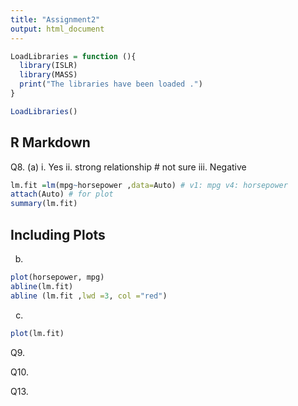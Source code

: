```yaml
---
title: "Assignment2"
output: html_document
---
```


```r
LoadLibraries = function (){
  library(ISLR)
  library(MASS)
  print("The libraries have been loaded .")
}

LoadLibraries()
```

## R Markdown
Q8.
(a)
i. Yes
ii. strong relationship # not sure
iii. Negative
```r
lm.fit =lm(mpg~horsepower ,data=Auto) # v1: mpg v4: horsepower
attach(Auto) # for plot
summary(lm.fit)
```

## Including Plots
(b)
```r
plot(horsepower, mpg)
abline(lm.fit)
abline (lm.fit ,lwd =3, col ="red")
```
(c)
```r
plot(lm.fit)
```


Q9.

Q10.

Q13.
